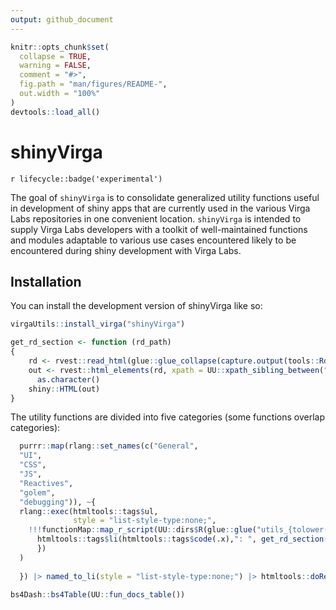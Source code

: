 ```yaml
---
output: github_document
---
```


<!-- README.md is generated from README.Rmd. Please edit that file -->

```r
knitr::opts_chunk$set(
  collapse = TRUE,
  warning = FALSE,
  comment = "#>",
  fig.path = "man/figures/README-",
  out.width = "100%"
)
devtools::load_all()
```

# shinyVirga

<!-- badges: start -->
`r lifecycle::badge('experimental')`
<!-- badges: end -->

The goal of `shinyVirga` is to consolidate generalized utility functions useful in development of shiny apps that are currently used in the various Virga Labs repositories in one convenient location. `shinyVirga` is intended to supply Virga Labs developers with a toolkit of well-maintained functions and modules adaptable to various use cases encountered likely to be encountered during shiny development with Virga Labs. 


## Installation

You can install the development version of shinyVirga like so:

``` r
virgaUtils::install_virga("shinyVirga")
```
```r

get_rd_section <- function (rd_path) 
{
    rd <- rvest::read_html(glue::glue_collapse(capture.output(tools::Rd2HTML(rd_path))))
    out <- rvest::html_elements(rd, xpath = UU::xpath_sibling_between("h3[contains(text(), 'Description')]", following_sibling = "h3[contains(text(), 'Usage')]", preceding_sibling = "p")) |> 
      as.character()
    shiny::HTML(out)
}

```

The utility functions are divided into five categories (some functions overlap categories):

```r

  purrr::map(rlang::set_names(c("General",
  "UI",
  "CSS",
  "JS",
  "Reactives",
  "golem",
  "debugging")), ~{
  rlang::exec(htmltools::tags$ul,
              style = "list-style-type:none;",
    !!!functionMap::map_r_script(UU::dirs$R(glue::glue("utils_{tolower(.x)}"), ext = "R")) |> functionMap::functions() |> purrr::map(~{
      htmltools::tags$li(htmltools::tags$code(.x),": ", get_rd_section(fs::path("man", .x, ext = "Rd")) %|try|% NULL)
      })
  )
    
  }) |> named_to_li(style = "list-style-type:none;") |> htmltools::doRenderTags()

```
  
```r
bs4Dash::bs4Table(UU::fun_docs_table())
```
